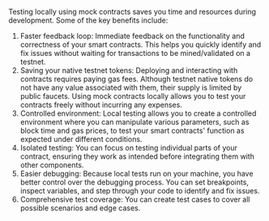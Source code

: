 Testing locally using mock contracts saves you time and resources during development. Some of the key benefits include:

1. Faster feedback loop: Immediate feedback on the functionality and correctness of your smart contracts. This helps you quickly identify and fix issues without waiting for transactions to be mined/validated on a testnet.
1. Saving your native testnet tokens: Deploying and interacting with contracts requires paying gas fees. Although testnet native tokens do not have any value associated with them, their supply is limited by public faucets. Using mock contracts locally allows you to test your contracts freely without incurring any expenses.
1. Controlled environment: Local testing allows you to create a controlled environment where you can manipulate various parameters, such as block time and gas prices, to test your smart contracts' function as expected under different conditions.
1. Isolated testing: You can focus on testing individual parts of your contract, ensuring they work as intended before integrating them with other components.
1. Easier debugging: Because local tests run on your machine, you have better control over the debugging process. You can set breakpoints, inspect variables, and step through your code to identify and fix issues.
1. Comprehensive test coverage: You can create test cases to cover all possible scenarios and edge cases.
